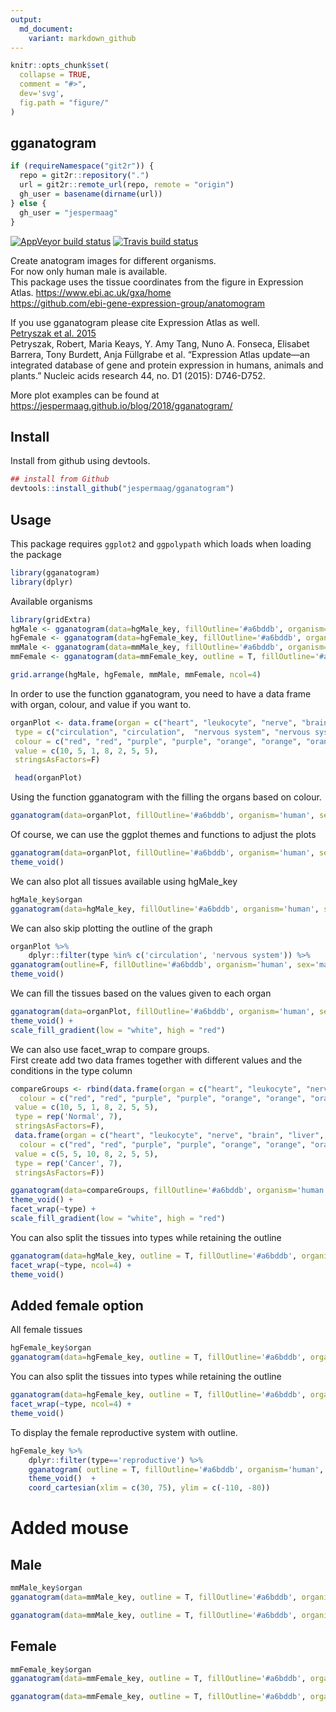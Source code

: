 ```yaml
---
output:
  md_document:
    variant: markdown_github
---
```




<!-- README.md is generated from README.Rmd. Please edit that file -->

```r
knitr::opts_chunk$set(
  collapse = TRUE,
  comment = "#>",
  dev='svg',
  fig.path = "figure/"
)
```

## gganatogram

```r
if (requireNamespace("git2r")) {
  repo = git2r::repository(".")
  url = git2r::remote_url(repo, remote = "origin") 
  gh_user = basename(dirname(url))
} else {
  gh_user = "jespermaag"
}

```

[![AppVeyor build status](https://ci.appveyor.com/api/projects/status/github/`r gh_user`/gganatogram?branch=master&svg=true)](https://ci.appveyor.com/project/`r gh_user`/gganatogram)
[![Travis build status](https://travis-ci.com/`r gh_user`/gganatogram.svg?branch=master)](https://travis-ci.com/`r gh_user`/gganatogram)  
  

Create anatogram images for different organisms.  <br/>
For now only human male is available.  <br/>
This package uses the tissue coordinates from the figure in Expression Atlas. [https://www.ebi.ac.uk/gxa/home](https://www.ebi.ac.uk/gxa/home)  <br/>
[https://github.com/ebi-gene-expression-group/anatomogram](https://github.com/ebi-gene-expression-group/anatomogram)  <br/>

If you use gganatogram please cite Expression Atlas as well. <br/>
[Petryszak et al. 2015](https://academic.oup.com/nar/article/44/D1/D746/2502589) <br/>
Petryszak, Robert, Maria Keays, Y. Amy Tang, Nuno A. Fonseca, Elisabet Barrera, Tony Burdett, Anja Füllgrabe et al. "Expression Atlas update—an integrated database of gene and protein expression in humans, animals and plants." Nucleic acids research 44, no. D1 (2015): D746-D752.

More plot examples can be found at [https://jespermaag.github.io/blog/2018/gganatogram/](https://jespermaag.github.io/blog/2018/gganatogram/)

## Install

Install from github using devtools. 

```r
## install from Github
devtools::install_github("jespermaag/gganatogram")
```

## Usage

This package requires `ggplot2` and `ggpolypath` which loads when loading the package

```r

library(gganatogram)
library(dplyr)
```
Available organisms 
```r
library(gridExtra)
hgMale <- gganatogram(data=hgMale_key, fillOutline='#a6bddb', organism='human', sex='male', fill="colour") + theme_void()
hgFemale <- gganatogram(data=hgFemale_key, fillOutline='#a6bddb', organism='human', sex='female', fill="colour") + theme_void()
mmMale <- gganatogram(data=mmMale_key, fillOutline='#a6bddb', organism='mouse', sex='male', fill="colour") + theme_void()
mmFemale <- gganatogram(data=mmFemale_key, outline = T, fillOutline='#a6bddb', organism='mouse', sex='female', fill="colour")  +theme_void()  

grid.arrange(hgMale, hgFemale, mmMale, mmFemale, ncol=4)
 ```


In order to use the function gganatogram, you need to have a data frame with
organ, colour, and value if you want to.

```r
organPlot <- data.frame(organ = c("heart", "leukocyte", "nerve", "brain", "liver", "stomach", "colon"), 
 type = c("circulation", "circulation",  "nervous system", "nervous system", "digestion", "digestion", "digestion"), 
 colour = c("red", "red", "purple", "purple", "orange", "orange", "orange"), 
 value = c(10, 5, 1, 8, 2, 5, 5), 
 stringsAsFactors=F)

 head(organPlot)
 ```

Using the function gganatogram with the filling the organs based on colour.
```r
gganatogram(data=organPlot, fillOutline='#a6bddb', organism='human', sex='male', fill="colour")
 ```

Of course, we can use the ggplot themes and functions to adjust the plots
```r
gganatogram(data=organPlot, fillOutline='#a6bddb', organism='human', sex='male', fill="colour") + 
theme_void()
```

We can also plot all tissues available using hgMale_key
```r
hgMale_key$organ
gganatogram(data=hgMale_key, fillOutline='#a6bddb', organism='human', sex='male', fill="colour") +theme_void()
 ```



We can also skip plotting the outline of the graph
```r
organPlot %>%
    dplyr::filter(type %in% c('circulation', 'nervous system')) %>%
gganatogram(outline=F, fillOutline='#a6bddb', organism='human', sex='male', fill="colour") + 
theme_void()
 ```


We can fill the tissues based on the values given to each organ
```r
gganatogram(data=organPlot, fillOutline='#a6bddb', organism='human', sex='male', fill="value") + 
theme_void() +
scale_fill_gradient(low = "white", high = "red")
 ```

 We can also use facet_wrap to compare groups.  
 First create add two data frames together with different values and the conditions in the type column
```r
compareGroups <- rbind(data.frame(organ = c("heart", "leukocyte", "nerve", "brain", "liver", "stomach", "colon"), 
  colour = c("red", "red", "purple", "purple", "orange", "orange", "orange"), 
 value = c(10, 5, 1, 8, 2, 5, 5), 
 type = rep('Normal', 7), 
 stringsAsFactors=F),
 data.frame(organ = c("heart", "leukocyte", "nerve", "brain", "liver", "stomach", "colon"), 
  colour = c("red", "red", "purple", "purple", "orange", "orange", "orange"), 
 value = c(5, 5, 10, 8, 2, 5, 5), 
 type = rep('Cancer', 7), 
 stringsAsFactors=F))
```

```r
gganatogram(data=compareGroups, fillOutline='#a6bddb', organism='human', sex='male', fill="value") + 
theme_void() +
facet_wrap(~type) +
scale_fill_gradient(low = "white", high = "red") 

 ```

You can also split the tissues into types while retaining the outline 
```r
gganatogram(data=hgMale_key, outline = T, fillOutline='#a6bddb', organism='human', sex='male', fill="colour") +
facet_wrap(~type, ncol=4) +
theme_void()

 ```

## Added female option
All female tissues
```r
hgFemale_key$organ
gganatogram(data=hgFemale_key, outline = T, fillOutline='#a6bddb', organism='human', sex='female', fill="colour")  +theme_void()
 ```

You can also split the tissues into types while retaining the outline 
```r
gganatogram(data=hgFemale_key, outline = T, fillOutline='#a6bddb', organism='human', sex='female', fill="colour") +
facet_wrap(~type, ncol=4) +
theme_void()

 ```

To display the female reproductive system with outline.
```r
hgFemale_key %>%
    dplyr::filter(type=='reproductive') %>%
    gganatogram( outline = T, fillOutline='#a6bddb', organism='human', sex='female', fill="colour")  +
    theme_void()  +
    coord_cartesian(xlim = c(30, 75), ylim = c(-110, -80))

 ```

# Added  mouse

## Male
```r
mmMale_key$organ
gganatogram(data=mmMale_key, outline = T, fillOutline='#a6bddb', organism='mouse', sex='male', fill="colour")  +theme_void()  

```

```r

gganatogram(data=mmMale_key, outline = T, fillOutline='#a6bddb', organism='mouse', sex='male', fill="colour")  +theme_void()+facet_wrap(~type, ncol=4)
```

## Female
```r
mmFemale_key$organ
gganatogram(data=mmFemale_key, outline = T, fillOutline='#a6bddb', organism='mouse', sex='female', fill="colour")  +theme_void()  

```

```r

gganatogram(data=mmFemale_key, outline = T, fillOutline='#a6bddb', organism='mouse', sex='female', fill="colour")  +theme_void()+facet_wrap(~type, ncol=4)
```
